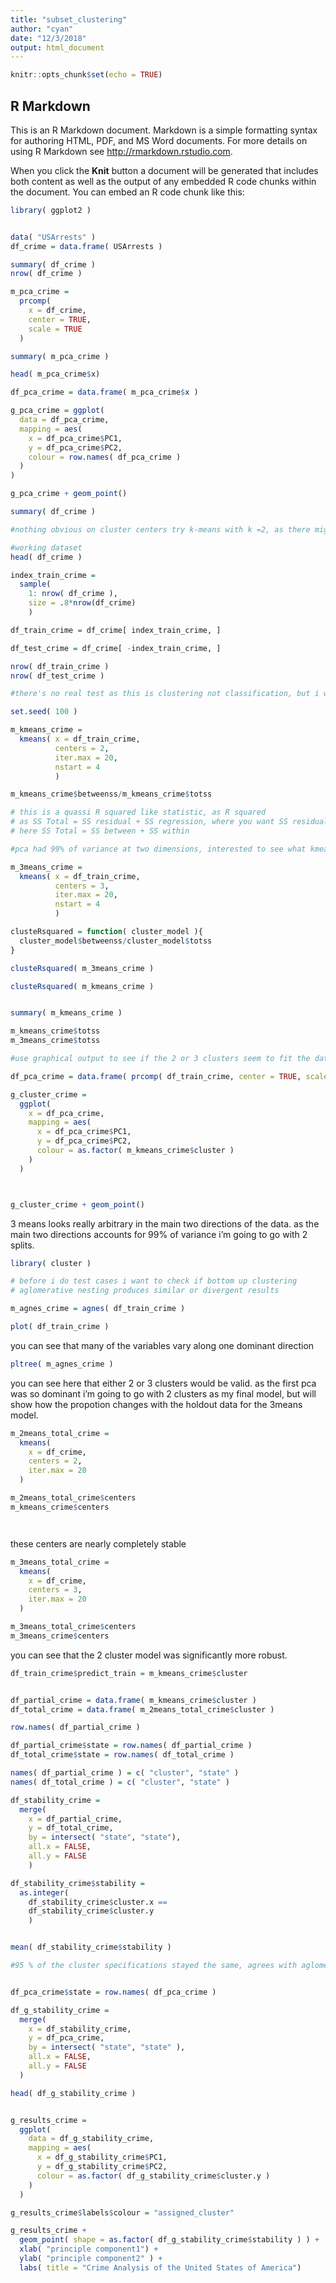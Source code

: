 ```yaml
---
title: "subset_clustering"
author: "cyan"
date: "12/3/2018"
output: html_document
---
```


```r
knitr::opts_chunk$set(echo = TRUE)
```

## R Markdown

This is an R Markdown document. Markdown is a simple formatting syntax for authoring HTML, PDF, and MS Word documents. For more details on using R Markdown see <http://rmarkdown.rstudio.com>.

When you click the **Knit** button a document will be generated that includes both content as well as the output of any embedded R code chunks within the document. You can embed an R code chunk like this:

```r
library( ggplot2 )


data( "USArrests" )
df_crime = data.frame( USArrests )

summary( df_crime )
nrow( df_crime )

m_pca_crime = 
  prcomp( 
    x = df_crime,
    center = TRUE,
    scale = TRUE
  )

summary( m_pca_crime )

head( m_pca_crime$x)

df_pca_crime = data.frame( m_pca_crime$x )

g_pca_crime = ggplot(
  data = df_pca_crime,
  mapping = aes(
    x = df_pca_crime$PC1,
    y = df_pca_crime$PC2,
    colour = row.names( df_pca_crime )
  )
)

g_pca_crime + geom_point()

summary( df_crime )

#nothing obvious on cluster centers try k-means with k =2, as there might be a verticle divide

```
```r
#working dataset
head( df_crime )

index_train_crime =
  sample( 
    1: nrow( df_crime ),
    size = .8*nrow(df_crime)
    )

df_train_crime = df_crime[ index_train_crime, ]

df_test_crime = df_crime[ -index_train_crime, ]

nrow( df_train_crime )
nrow( df_test_crime )

#there's no real test as this is clustering not classification, but i want to see how sensitive the clusters are to small perturbations in the data. i also want to see how the ratio of between cluster variance over total variance changes with the addition of data

set.seed( 100 )

m_kmeans_crime =
  kmeans( x = df_train_crime,
          centers = 2,
          iter.max = 20,
          nstart = 4
          )

m_kmeans_crime$betweenss/m_kmeans_crime$totss

# this is a quassi R squared like statistic, as R squared 
# as SS Total = SS residual + SS regression, where you want SS residual to be as low as Possible,
# here SS Total = SS between + SS within

#pca had 99% of variance at two dimensions, interested to see what kmeans at center = 3 looks like

m_3means_crime =
  kmeans( x = df_train_crime,
          centers = 3,
          iter.max = 20,
          nstart = 4
          )

clusteRsquared = function( cluster_model ){
  cluster_model$betweenss/cluster_model$totss
}

clusteRsquared( m_3means_crime )

clusteRsquared( m_kmeans_crime )


summary( m_kmeans_crime )

m_kmeans_crime$totss
m_3means_crime$totss

#use graphical output to see if the 2 or 3 clusters seem to fit the data better

df_pca_crime = data.frame( prcomp( df_train_crime, center = TRUE, scale = TRUE )$x )

g_cluster_crime =
  ggplot(
    x = df_pca_crime,
    mapping = aes(
      x = df_pca_crime$PC1,
      y = df_pca_crime$PC2,
      colour = as.factor( m_kmeans_crime$cluster )
    )
  )



g_cluster_crime + geom_point()


```

3 means looks really arbitrary in the main two directions of the data. as the main two directions accounts for 99% of variance i'm going to go with 2 splits.

```r

library( cluster )

# before i do test cases i want to check if bottom up clustering
# aglomerative nesting produces similar or divergent results

m_agnes_crime = agnes( df_train_crime )

plot( df_train_crime )

```

you can see that many of the variables vary along one dominant direction

```r

pltree( m_agnes_crime )
```
you can see here that either 2 or 3 clusters would be valid. as the first pca was so dominant i'm going to go with 2 clusters as my final model, but will show how the propotion changes with the holdout data for the 3means model.

```r

m_2means_total_crime =
  kmeans(
    x = df_crime,
    centers = 2,
    iter.max = 20
  )

m_2means_total_crime$centers
m_kmeans_crime$centers




```

these centers are nearly completely stable

```r

m_3means_total_crime =
  kmeans(
    x = df_crime,
    centers = 3,
    iter.max = 20
  )

m_3means_total_crime$centers
m_3means_crime$centers


```

  you can see that the 2 cluster model was significantly more robust.
  
```r

df_train_crime$predict_train = m_kmeans_crime$cluster


df_partial_crime = data.frame( m_kmeans_crime$cluster )
df_total_crime = data.frame( m_2means_total_crime$cluster )

row.names( df_partial_crime )

df_partial_crime$state = row.names( df_partial_crime )
df_total_crime$state = row.names( df_total_crime )

names( df_partial_crime ) = c( "cluster", "state" )
names( df_total_crime ) = c( "cluster", "state" )

df_stability_crime =
  merge(
    x = df_partial_crime,
    y = df_total_crime,
    by = intersect( "state", "state"),
    all.x = FALSE,
    all.y = FALSE
    )

df_stability_crime$stability = 
  as.integer( 
    df_stability_crime$cluster.x == 
    df_stability_crime$cluster.y
    )


mean( df_stability_crime$stability )

#95 % of the cluster specifications stayed the same, agrees with aglomerative nesting, and PCA


df_pca_crime$state = row.names( df_pca_crime )

df_g_stability_crime =
  merge(
    x = df_stability_crime,
    y = df_pca_crime,
    by = intersect( "state", "state" ),
    all.x = FALSE,
    all.y = FALSE
  )

head( df_g_stability_crime )


g_results_crime =
  ggplot(
    data = df_g_stability_crime,
    mapping = aes(
      x = df_g_stability_crime$PC1,
      y = df_g_stability_crime$PC2,
      colour = as.factor( df_g_stability_crime$cluster.y )
    )
  )

g_results_crime$labels$colour = "assigned_cluster"

g_results_crime +
  geom_point( shape = as.factor( df_g_stability_crime$stability ) ) +
  xlab( "principle component1") +
  ylab( "principle component2" ) +
  labs( title = "Crime Analysis of the United States of America")
  





```

